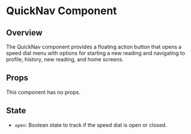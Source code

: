 
<Meta of={QuickNav.default} />

# QuickNav Component
## Overview
The QuickNav component provides a floating action button that opens a speed dial menu with options for starting a new reading and navigating to profile, history, new reading, and home screens.

## Props

This component has no props.

## State
- `open`: Boolean state to track if the speed dial is open or closed.

<Canvas of={QuickNav.Default} />
